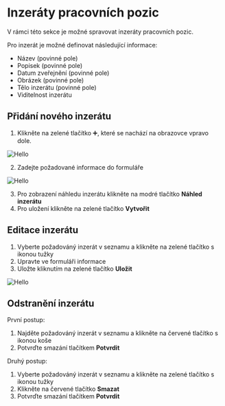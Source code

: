 # Inzeráty pracovních pozic

V rámci této sekce je možné spravovat inzeráty pracovních pozic.

Pro inzerát je možné definovat následující informace:

- Název (povinné pole)
- Popisek (povinné pole)
- Datum zveřejnění (povinné pole)
- Obrázek (povinné pole)
- Tělo inzerátu (povinné pole)
- Viditelnost inzerátu

## Přidání nového inzerátu

1. Klikněte na zelené tlačítko ➕, které se nachází na obrazovce vpravo dole.

![Hello](/images/vacancies-new.PNG)

2. Zadejte požadované informace do formuláře

![Hello](/images/vacancies-new-form.PNG)

3. Pro zobrazení náhledu inzerátu klikněte na modré tlačítko **Náhled inzerátu**
4. Pro uložení klikněte na zelené tlačítko **Vytvořit**


## Editace inzerátu

1. Vyberte požadováný inzerát v seznamu a klikněte na zelené tlačítko s ikonou tužky
2. Upravte ve formuláři informace
3. Uložte kliknutím na zelené tlačítko **Uložit**

![Hello](/images/vacancies-edit-form.PNG)

## Odstranění inzerátu

První postup:

1. Najděte požadováný inzerát v seznamu a klikněte na červené tlačítko s ikonou koše
2. Potvrďte smazání tlačítkem **Potvrdit**

Druhý postup:

1. Vyberte požadováný inzerát v seznamu a klikněte na zelené tlačítko s ikonou tužky
2. Klikněte na červené tlačítko **Smazat**
3. Potvrďte smazání tlačítkem **Potvrdit**

